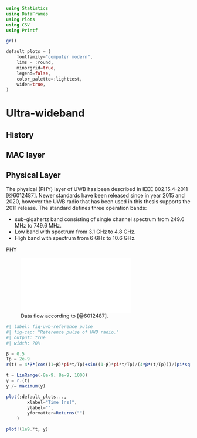 ```julia

using Statistics
using DataFrames
using Plots
using CSV
using Printf

gr()

default_plots = (
    fontfamily="computer modern",
    lims = :round,
    minorgrid=true,
    legend=false,
    color_palette=:lighttest,
    widen=true,
)

```

# Ultra-wideband

## History

## MAC layer

## Physical Layer

The physical (PHY) layer of UWB has been described in IEEE 802.15.4-2011 [@6012487]. 
Newer standards have been released since in year 2015 and 2020, however the UWB radio that has been used in this thesis supports the 2011 release.
The standard defines three operation bands:

* sub-gigahertz band consisting of single channel spectrum from 249.6 MHz to 749.6 MHz.
* Low band with spectrum from 3.1 GHz to 4.8 GHz.
* High band with spectrum from 6 GHz to 10.6 GHz.

PHY 

![Data flow according to [@6012487].](figures/uwb_phy_dataflow.pdf){#fig-uwb-dataflow}

```julia

#| label: fig-uwb-reference pulse
#| fig-cap: "Reference pulse of UWB radio."
#| output: true
#| width: 70%

β = 0.5
Tp = 2e-9
r(t) = 4*β*(cos((1+β)*pi*t/Tp)+sin((1-β)*pi*t/Tp)/(4*β*(t/Tp)))/(pi*sqrt(Tp)*(1-(4*β*t/Tp)^2))

t = LinRange(-8e-9, 8e-9, 1000)
y = r.(t)
y /= maximum(y)

plot(;default_plots..., 
        xlabel="Time [ns]", 
        ylabel="",
        yformatter=Returns("")
    )

plot!(1e9.*t, y)


```